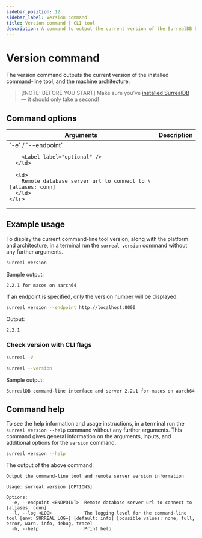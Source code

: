 ```yaml
---
sidebar_position: 12
sidebar_label: Version command
title: Version command | CLI tool
description: A command to output the current version of the SurrealDB binary along with the machine architecture.
---
```



# Version command

The version command outputs the current version of the installed command-line tool, and the machine architecture.

> \[!NOTE: BEFORE YOU START]
> Make sure you’ve [installed SurrealDB](/docs/surrealdb/installation) — it should only take a second!

## Command options

<table>
  <thead>
    <tr>
      <th colspan="2">Arguments</th>
      <th>Description</th>
    </tr>
  </thead>

  <tbody>
    <tr>
      <td colspan="2">
        `-e` / `--endpoint`

        <Label label="optional" />
      </td>

      <td>
        Remote database server url to connect to \[aliases: conn]
      </td>
    </tr>
  </tbody>
</table>

## Example usage

To display the current command-line tool version, along with the platform and architecture, in a terminal run the `surreal version` command without any further arguments.

```bash
surreal version
```

Sample output:

```
2.2.1 for macos on aarch64
```

If an endpoint is specified, only the version number will be displayed.

```bash
surreal version --endpoint http://localhost:8000
```

Output:

```
2.2.1
```

### Check version with CLI flags

<Since v="v1.2.0" />

```bash
surreal -V
```

```bash
surreal --version
```

Sample output:

```
SurrealDB command-line interface and server 2.2.1 for macos on aarch64
```

## Command help

To see the help information and usage instructions, in a terminal run the `surreal version --help` command without any further arguments. This command gives general information on the arguments, inputs, and additional options for the `version` command.

```bash
surreal version --help
```

The output of the above command:

```
Output the command-line tool and remote server version information

Usage: surreal version [OPTIONS]

Options:
  -e, --endpoint <ENDPOINT>  Remote database server url to connect to [aliases: conn]
  -l, --log <LOG>            The logging level for the command-line tool [env: SURREAL_LOG=] [default: info] [possible values: none, full, error, warn, info, debug, trace]
  -h, --help                 Print help
```

